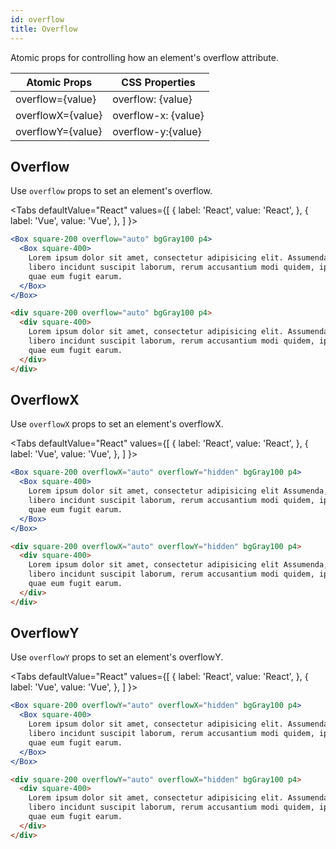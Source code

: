 ```yaml
---
id: overflow
title: Overflow
---
```



Atomic props for controlling how an element's overflow attribute.

| Atomic Props      | CSS Properties      |
| ----------------- | ------------------- |
| overflow={value}  | overflow: {value}   |
| overflowX={value} | overflow-x: {value} |
| overflowY={value} | overflow-y:{value}  |

## Overflow

Use `overflow` props to set an element's overflow.

<Tabs
defaultValue="React"
values={[
{ label: 'React', value: 'React', },
{ label: 'Vue', value: 'Vue', },
]
}>
<TabItem value="React">

```jsx live
<Box square-200 overflow="auto" bgGray100 p4>
  <Box square-400>
    Lorem ipsum dolor sit amet, consectetur adipisicing elit. Assumenda, quia temporibus eveniet a
    libero incidunt suscipit laborum, rerum accusantium modi quidem, ipsam illum quis sed voluptatum
    quae eum fugit earum.
  </Box>
</Box>
```

</TabItem>
<TabItem value="Vue">

```html
<div square-200 overflow="auto" bgGray100 p4>
  <div square-400>
    Lorem ipsum dolor sit amet, consectetur adipisicing elit. Assumenda, quia temporibus eveniet a
    libero incidunt suscipit laborum, rerum accusantium modi quidem, ipsam illum quis sed voluptatum
    quae eum fugit earum.
  </div>
</div>
```

</TabItem>
</Tabs>

## OverflowX

Use `overflowX` props to set an element's overflowX.

<Tabs
defaultValue="React"
values={[
{ label: 'React', value: 'React', },
{ label: 'Vue', value: 'Vue', },
]
}>
<TabItem value="React">

```jsx live
<Box square-200 overflowX="auto" overflowY="hidden" bgGray100 p4>
  <Box square-400>
    Lorem ipsum dolor sit amet, consectetur adipisicing elit Assumenda, quia temporibus eveniet a
    libero incidunt suscipit laborum, rerum accusantium modi quidem, ipsam illum quis sed voluptatum
    quae eum fugit earum.
  </Box>
</Box>
```

</TabItem>
<TabItem value="Vue">

```html
<div square-200 overflowX="auto" overflowY="hidden" bgGray100 p4>
  <div square-400>
    Lorem ipsum dolor sit amet, consectetur adipisicing elit Assumenda, quia temporibus eveniet a
    libero incidunt suscipit laborum, rerum accusantium modi quidem, ipsam illum quis sed voluptatum
    quae eum fugit earum.
  </div>
</div>
```

</TabItem>
</Tabs>

## OverflowY

Use `overflowY` props to set an element's overflowY.

<Tabs
defaultValue="React"
values={[
{ label: 'React', value: 'React', },
{ label: 'Vue', value: 'Vue', },
]
}>
<TabItem value="React">

```jsx live
<Box square-200 overflowY="auto" overflowX="hidden" bgGray100 p4>
  <Box square-400>
    Lorem ipsum dolor sit amet, consectetur adipisicing elit. Assumenda, quia temporibus eveniet a
    libero incidunt suscipit laborum, rerum accusantium modi quidem, ipsam illum quis sed voluptatum
    quae eum fugit earum.
  </Box>
</Box>
```

</TabItem>
<TabItem value="Vue">

```html
<div square-200 overflowY="auto" overflowX="hidden" bgGray100 p4>
  <div square-400>
    Lorem ipsum dolor sit amet, consectetur adipisicing elit. Assumenda, quia temporibus eveniet a
    libero incidunt suscipit laborum, rerum accusantium modi quidem, ipsam illum quis sed voluptatum
    quae eum fugit earum.
  </div>
</div>
```

</TabItem>
</Tabs>
